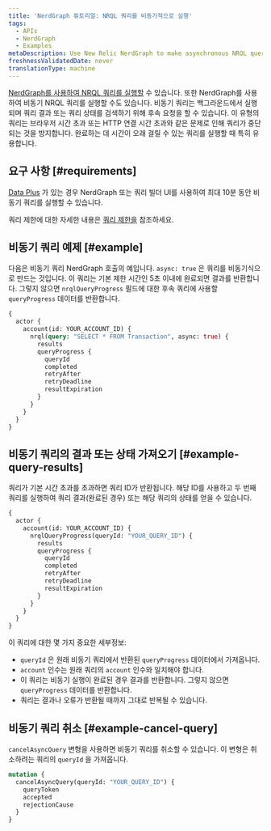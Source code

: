 ```yaml
---
title: 'NerdGraph 튜토리얼: NRQL 쿼리를 비동기적으로 실행'
tags:
  - APIs
  - NerdGraph
  - Examples
metaDescription: Use New Relic NerdGraph to make asynchronous NRQL queries that have longer query duration limits.
freshnessValidatedDate: never
translationType: machine
---
```


[NerdGraph를 사용하여 NRQL 쿼리를 실행할](/docs/apis/nerdgraph/examples/nerdgraph-nrql-tutorial) 수 있습니다. 또한 NerdGraph를 사용하여 비동기 NRQL 쿼리를 실행할 수도 있습니다. 비동기 쿼리는 백그라운드에서 실행되며 쿼리 결과 또는 쿼리 상태를 검색하기 위해 후속 요청을 할 수 있습니다. 이 유형의 쿼리는 브라우저 시간 초과 또는 HTTP 연결 시간 초과와 같은 문제로 인해 쿼리가 중단되는 것을 방지합니다. 완료하는 데 시간이 오래 걸릴 수 있는 쿼리를 실행할 때 특히 유용합니다.

## 요구 사항 [#requirements]

[Data Plus](/docs/accounts/accounts-billing/new-relic-one-pricing-billing/data-ingest-billing#data-plus) 가 있는 경우 NerdGraph 또는 쿼리 빌더 UI를 사용하여 최대 10분 동안 비동기 쿼리를 실행할 수 있습니다.

쿼리 제한에 대한 자세한 내용은 [쿼리 제한을](/docs/query-your-data/nrql-new-relic-query-language/get-started/rate-limits-nrql-queries/#query-duration) 참조하세요.

## 비동기 쿼리 예제 [#example]

다음은 비동기 쿼리 NerdGraph 호출의 예입니다. `async: true` 은 쿼리를 비동기식으로 만드는 것입니다. 이 쿼리는 기본 제한 시간인 5초 이내에 완료되면 결과를 반환합니다. 그렇지 않으면 `nrqlQueryProgress` 필드에 대한 후속 쿼리에 사용할 `queryProgress` 데이터를 반환합니다.

```graphql
{
  actor {
    account(id: YOUR_ACCOUNT_ID) {
      nrql(query: "SELECT * FROM Transaction", async: true) {
        results
        queryProgress {
          queryId
          completed
          retryAfter
          retryDeadline
          resultExpiration
        }
      }
    }
  }
}
```

## 비동기 쿼리의 결과 또는 상태 가져오기 [#example-query-results]

쿼리가 기본 시간 초과를 초과하면 쿼리 ID가 반환됩니다. 해당 ID를 사용하고 두 번째 쿼리를 실행하여 쿼리 결과(완료된 경우) 또는 해당 쿼리의 상태를 얻을 수 있습니다.

```graphql
{
  actor {
    account(id: YOUR_ACCOUNT_ID) {
      nrqlQueryProgress(queryId: "YOUR_QUERY_ID") {
        results
        queryProgress {
          queryId
          completed
          retryAfter
          retryDeadline
          resultExpiration
        }
      }
    }
  }
}
```

이 쿼리에 대한 몇 가지 중요한 세부정보:

* `queryId` 은 원래 비동기 쿼리에서 반환된 `queryProgress` 데이터에서 가져옵니다.
* `account` 인수는 원래 쿼리의 `account` 인수와 일치해야 합니다.
* 이 쿼리는 비동기 실행이 완료된 경우 결과를 반환합니다. 그렇지 않으면 `queryProgress` 데이터를 반환합니다.
* 쿼리는 결과나 오류가 반환될 때까지 그대로 반복될 수 있습니다.

## 비동기 쿼리 취소 [#example-cancel-query]

`cancelAsyncQuery` 변형을 사용하면 비동기 쿼리를 취소할 수 있습니다. 이 변형은 취소하려는 쿼리의 `queryId` 을 가져옵니다.

```graphql
mutation {
  cancelAsyncQuery(queryId: "YOUR_QUERY_ID") {
    queryToken
    accepted
    rejectionCause
  }
}
```